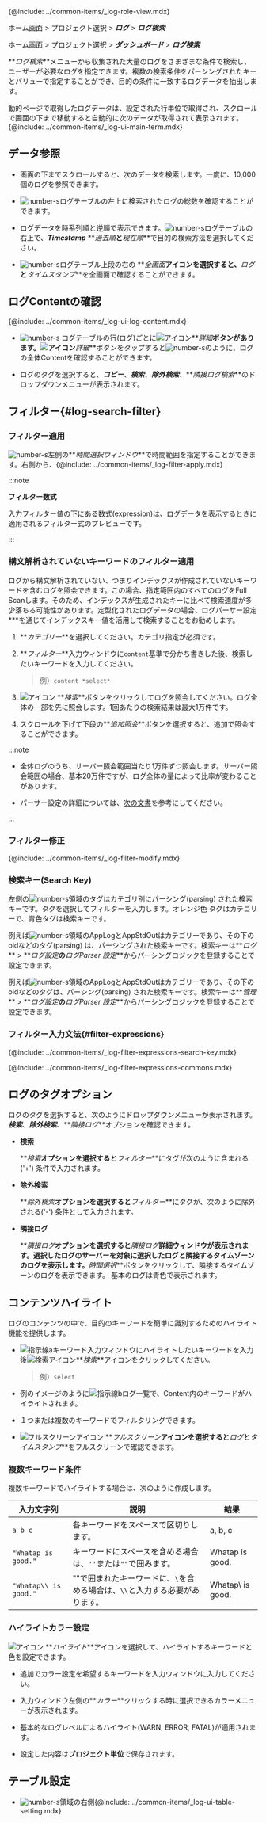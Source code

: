 {@include: ../common-items/_log-role-view.mdx}

<Xclude product='aws-log'>

ホーム画面 > プロジェクト選択 > **_ログ_** > **_ログ検索_**

</Xclude>

<InDoc product='aws-log'>

ホーム画面 > プロジェクト選択 > **_ダッシュボード_** > **_ログ検索_**

</InDoc>

**_ログ検索_**メニューから収集された大量のログをさまざまな条件で検索し、ユーザーが必要なログを指定できます。複数の検索条件をパーシングされたキーとバリューで指定することができ、目的の条件に一致するログデータを抽出します。 

動的ページで取得したログデータは、設定された行単位で取得され、スクロールで画面の下まで移動すると自動的に次のデータが取得されて表示されます。{@include: ../common-items/_log-ui-main-term.mdx}

<Xclude product='postgresql,mysql'>

<ImgLang img='log-search.png' desc='ログ検索 sc' />

</Xclude>

<InDoc product='postgresql,mysql'>

<ImgLang img='db-log-search.png' desc='' />

</InDoc>

## データ参照

-   画面の下までスクロールすると、次のデータを検索します。一度に、10,000個のログを参照できます。

-   ![number-s](/img/number-03.png)ログテーブルの左上に検索されたログの総数を確認することができます。 

-   ログデータを時系列順と逆順で表示できます。![number-s](/img/number-03.png)ログテーブルの右上で、**_Timestamp_** **_過去順_**と**_現在順_**で目的の検索方法を選択してください。

-   ![number-s](/img/number-03.png)ログテーブル上段の右の <LinkImage img='ic-fullscreen.svg' desc='全画面表示アイコン'/>**_全画面_**アイコンを選択すると、**_ログ_**と**_タイムスタンプ_**を全画面で確認することができます。

## ログContentの確認

{@include: ../common-items/_log-ui-log-content.mdx}

-   ![number-s](/img/number-03.png) ログテーブルの行(ログ)ごとに![アイコン](/img/ic-caret-right.svg)**_詳細_**ボタンがあります。![アイコン](/img/ic-caret-right.svg)**_詳細_**ボタンをタップすると![number-s](/img/number-04.png)のように、ログの全体Contentを確認することができます。

-   ログのタグを選択すると、**_コピー_**、**_検索_**、**_除外検索_**、**_隣接ログ検索_**のドロップダウンメニューが表示されます。

## フィルター{#log-search-filter}

### フィルター適用

![number-s](/img/number-01.png)左側の**_時間選択ウィンドウ_**で時間範囲を指定することができます。右側から、{@include: ../common-items/_log-filter-apply.mdx} 

:::note

**フィルター数式**

入力フィルター値の下にある数式(expression)は、ログデータを表示するときに適用されるフィルター式のプレビューです。 

:::

### 構文解析されていないキーワードのフィルター適用

ログから構文解析されていない、つまりインデックスが作成されていないキーワードを含むログを照会できます。この場合、指定範囲内のすべてのログをFull Scanします。そのため、インデックスが生成されたキーに比べて検索速度が多少落ちる可能性があります。定型化されたログデータの場合、ログパーサー設定\*\*\*を通じてインデックスキー値を活用して検索することをお勧めします。

<ImgLang img='log-content-search.png' desc='미파싱 키워드 필터 적용'/>

1.  **_カテゴリー_**を選択してください。カテゴリ指定が必須です。

2.  **_フィルター_**入力ウィンドウに`content`基準で分かち書きした後、検索したいキーワードを入力してください。 

    > 例）`content *select*`

3.  ![アイコン](/img/ic-search.svg) **_検索_**ボタンをクリックしてログを照会してください。ログ全体の一部を先に照会します。1回あたりの検索結果は最大1万件です。

4.  スクロールを下げて下段の**_追加照会_**ボタンを選択すると、追加で照会することができます。 

<ImgLang img='log-content-search-more.png' desc='추가 조회하기'/>

:::note 

-   全体ログのうち、サーバー照会範囲当たり1万件ずつ照会します。サーバー照会範囲の場合、基本20万件ですが、ログ全体の量によって比率が変わることがあります。

-   パーサー設定の詳細については、[次の文書](log-parser.mdx)を参考にしてください。

:::

### フィルター修正

{@include: ../common-items/_log-filter-modify.mdx}

### 検索キー(Search Key)

左側の![number-s](/img/number-02.png)領域のタグはカテゴリ別にパーシング(parsing) された検索キーです。タグを選択してフィルターを入力します。<span class='logwr'>オレンジ色</span> タグはカテゴリーで、<span class='lowfg'>青色</span>タグは検索キーです。

<InDoc product='log,postgresql,mysql'>

例えば![number-s](/img/number-02.png)領域の<span class='logwr'>AppLog</span>と<span class='logwr'>AppStdOut</span>はカテゴリーであり、その下の<span class='lowfg'>oid</span>などのタグ(parsing) は、パーシングされた検索キーです。検索キーは**_ログ_** > **_ログ設定_**の**_ログParser 設定_**からパーシングロジックを登録することで設定できます。 

</InDoc>

<InDoc product='aws-log'>

例えば![number-s](/img/number-02.png)領域の<span class='logwr'>AppLog</span>と<span class='logwr'>AppStdOut</span>はカテゴリーであり、その下の<span class='lowfg'>oid</span>などのタグは、パーシング(parsing) された検索キーです。検索キーは**_管理_** > **_ログ設定_**の**_ログParser 設定_**からパーシングロジックを登録することで設定できます。

</InDoc>

### フィルター入力文法{#filter-expressions}

{@include: ../common-items/_log-filter-expressions-search-key.mdx}

{@include: ../common-items/_log-filter-expressions-commons.mdx} 

## ログのタグオプション

ログのタグを選択すると、次のようにドロップダウンメニューが表示されます。**_検索_**、**_除外検索_**、**_隣接ログ_**オプションを確認できます。

<ImgLang img='log-search-tag.png' desc='ログタグドロップダウンメニュー'/>

-   **検索**

    **_検索_**オプションを選択すると**_フィルター_**にタグが次のように含まれる('+') 条件で入力されます。

    <ImgLang img='log-search-tag-se.png' desc='ログタグ検索'/>

-   **除外検索**

    **_除外検索_**オプションを選択すると**_フィルター_**にタグが、次のように除外される('-') 条件として入力されます。

    <ImgLang img='log-search-tag-ese.png' desc='ログタグ除外検索'/>

-   **隣接ログ**

    **_隣接ログ_**オプションを選択すると**_隣接ログ_**詳細ウィンドウが表示されます。選択したログのサーバーを対象に選択したログと隣接するタイムゾーンのログを表示します。**_時間選択_**ボタンをクリックして、隣接するタイムゾーンのログを表示できます。 基本のログは青色で表示されます。

    <ImgLang img='log-search-adjacent-log.png' desc='ログタグ隣接ログ'/>

## コンテンツハイライト

ログのコンテンツの中で、目的のキーワードを簡単に識別するためのハイライト機能を提供します。

<ImgLang img='log-search-content-search-highlight.png' desc='콘텐츠 하이라이트'/>

-   ![指示線a](/img/char-a.svg)キーワード入力ウィンドウにハイライトしたいキーワードを入力後![検索アイコン](/img/ic-search.svg)**_検索_**アイコンをクリックしてください。

    > 例）`select`

-   例のイメージのように![指示線b](/img/char-b.svg)ログ一覧で、Content内のキーワードがハイライトされます。

-   １つまたは複数のキーワードでフィルタリングできます。

-   ![フルスクリーンアイコン](/img/ic-fullscreen.svg) **_フルスクリーン_**アイコンを選択すると**_ログ_**と**_タイムスタンプ_**をフルスクリーンで確認できます。

### 複数キーワード条件

複数キーワードでハイライトする場合は、次のように作成します。

| 入力文字列                 | 説明                                         | 結果                |
| --------------------- | ------------------------------------------ | ----------------- |
| `a b c`               | 各キーワードをスペースで区切りします。                        | a, b, c           |
| `"Whatap is good."`   | キーワードにスペースを含める場合は、`''`または`""`で囲みます。        | Whatap is good.   |
| `"Whatap\\ is good."` | ""で囲まれたキーワードに、`\`を含める場合は、`\\`と入力する必要があります。 | Whatap\\ is good. |

### ハイライトカラー設定

![アイコン](/img/ic-highlight.svg) **_ハイライト_**アイコンを選択して、ハイライトするキーワードと色を設定できます。 

<ImgLang img='log-lt-highlight.png' desc='ライブテールハイライト'/>

-   追加でカラー設定を希望するキーワードを入力ウィンドウに入力してください。 

-   入力ウィンドウ左側の**_カラー_**クリックする時に選択できるカラーメニューが表示されます。 

-   基本的なログレベルによるハイライト(<span class='logwr'>WARN</span>, <span class='loger'>ERROR</span>, <span class='logft'>FATAL</span>)が適用されます。 

-   設定した内容は**プロジェクト単位**で保存されます。 

## テーブル設定

-   ![number-s](/img/number-03.png)領域の右側{@include: ../common-items/_log-ui-table-setting.mdx}

<!-- 

include: ../common-items/_log-highlight.mdx

-->
